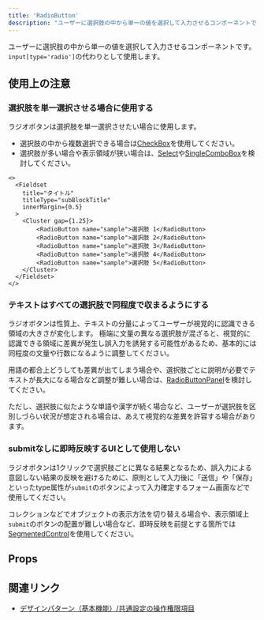```yaml
---
title: 'RadioButton'
description: "ユーザーに選択肢の中から単一の値を選択して入力させるコンポーネントです。"
---
```



ユーザーに選択肢の中から単一の値を選択して入力させるコンポーネントです。
`input[type='radio']`の代わりとして使用します。

<ComponentStory name="RadioButton" />

## 使用上の注意

### 選択肢を単一選択させる場合に使用する

ラジオボタンは選択肢を単一選択させたい場合に使用します。

- 選択肢の中から複数選択できる場合は[CheckBox](/products/components/check-box/)を使用してください。
- 選択肢が多い場合や表示領域が狭い場合は、[Select](/products/components/select/)や[SingleComboBox](/products/components/combo-box/singe-combo-box)を検討してください。

```tsx editable codeBlock
<>
  <Fieldset
    title="タイトル"
    titleType="subBlockTitle"
    innerMargin={0.5}
  >
    <Cluster gap={1.25}>
        <RadioButton name="sample">選択肢 1</RadioButton>
        <RadioButton name="sample">選択肢 2</RadioButton>
        <RadioButton name="sample">選択肢 3</RadioButton>
        <RadioButton name="sample">選択肢 4</RadioButton>
        <RadioButton name="sample">選択肢 5</RadioButton>
    </Cluster>
  </Fieldset>
</>
```

### テキストはすべての選択肢で同程度で収まるようにする

ラジオボタンは性質上、テキストの分量によってユーザーが視覚的に認識できる領域の大きさが変化します。
極端に文量の異なる選択肢が混ざると、視覚的に認識できる領域に差異が発生し誤入力を誘発する可能性があるため、基本的には同程度の文量や行数になるように調整してください。

用語の都合上どうしても差異が出てしまう場合や、選択肢ごとに説明が必要でテキストが長大になる場合など調整が難しい場合は、[RadioButtonPanel](/products/components/radio-button-panel/)を検討してください。

ただし、選択肢に似たような単語や漢字が続く場合など、ユーザーが選択肢を区別しづらい状況が想定される場合は、あえて視覚的な差異を許容する場合があります。

### submitなしに即時反映するUIとして使用しない

ラジオボタンは1クリックで選択肢ごとに異なる結果となるため、誤入力による意図しない結果の反映を避けるために、原則として入力後に「送信」や「保存」といったtype属性が`submit`のボタンによって入力確定するフォーム画面などで使用してください。  

コレクションなどでオブジェクトの表示方法を切り替える場合や、表示領域上`submit`のボタンの配置が難しい場合など、即時反映を前提とする箇所では[SegmentedControl](/products/components/segmented-control/)を使用してください。


## Props

<ComponentPropsTable name="RadioButton" />

## 関連リンク

- [デザインパターン（基本機能）/共通設定の操作権限項目](/products/design-patterns-core-features/access-control-setting-pattern/)